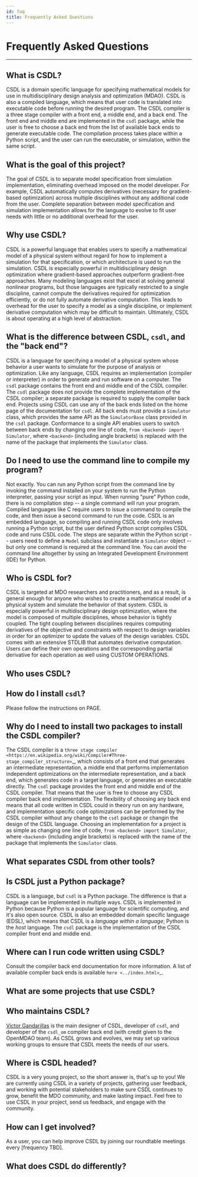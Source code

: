 ```yaml
---
id: faq
title: Frequently Asked Questions
---
```


# Frequently Asked Questions

------------------------------------------------------------------------




## What is CSDL?

CSDL is a domain specific language for specifying mathematical models
for use in multidisciplinary design analysis and optimization (MDAO).
CSDL is also a compiled language, which means that user code is
translated into executable code before running the desired program.
The CSDL compiler is a three stage compiler with a front end, a middle
end, and a back end.
The front end and middle end are implemented in the ``csdl`` package,
while the user is free to choose a back end from the list of available
back ends to generate executable code.
The compilation process takes place within a Python script, and the user
can run the executable, or simulation, within the same script.

## What is the goal of this project?

The goal of CSDL is to separate model specification from simulation
implementation, eliminating overhead imposed on the model developer.
For example, CSDL automatically computes derivatives (necessary for
gradient-based optimization) across multiple disciplines without any
additional code from the user.
Complete separation between model specification and simulation
implementation allows for the language to evolve to fit user needs
with little or no additional overhead for the user.

## Why use CSDL?

CSDL is a powerful language that enables users to specify a mathematical
model of a physical system without regard for how to implement a
simulation for that specification, or which architecture is used to run
the simulation.
CSDL is especially powerful in multidisciplinary design optimization
where gradient-based approaches outperform gradient-free approaches.
Many modeling languages exist that excel at solving general nonlinear
programs, but those languages are typically restricted to a single
discipline, cannot compute the derivatives required for
optimization efficiently, or do not fully automate derivative
computation.
This leads to overhead for the user to specify a model as a single
discipline, or implement derivative computation which may be difficult
to maintain.
Ultimately, CSDL is about operating at a high level of abstraction.

## What is the difference between CSDL, ``csdl``, and the "back end"?

CSDL is a language for specifying a model of a physical system whose
behavior a user wants to simulate for the purpose of analysis or
optimization.
Like any language, CSDL requires an implementation (compiler or
interpreter) in order to generate and run software on a computer.
The ``csdl`` package contains the front end and middle end of the CSDL
compiler.
The ``csdl`` package does not provide the complete implementation of the
CSDL compiler; a separate package is required to supply the compiler
back end.
Projects using CSDL can use any of the back ends listed on the home page
of the documentation for ``csdl``.
All back ends must provide a ``Simulator`` class, which provides the
same API as the ``SimulatorBase`` class provided in the ``csdl``
package.
Conformance to a single API enables users to switch between back ends by
changing one line of code, ``from <backend> import Simulator``, where
``<backend>`` (including angle brackets) is replaced with the name of
the package that implements the ``Simulator`` class.

## Do I need to use the command line to compile my program?

Not exactly. You can run any Python script from the command line by
invoking the command installed on your system to run the Python
interpreter, passing your script as input.
When running "pure" Python code, there is no compilation step -- a
single command will run your program.
Compiled languages like C require users to issue a command to compile
the code, and then issue a second command to run the code.
CSDL is an embedded language, so compiling and running CSDL code only
involves running a Python script, but the user defined Python script
compiles CSDL code and runs CSDL code.
The steps are separate within the Python script -- users need to define
a ``Model`` subclass and instantiate a ``Simulator`` object -- but only
one command is required at the command line.
You can avoid the command line altogether by using an Integrated
Development Environment (IDE) for Python.

## Who is CSDL for?

CSDL is targeted at MDO researchers and practitioners, and as a result,
is general enough for anyone who wishes to create a mathematical model
of a physical system and simulate the behavior of that system.
CSDL is especially powerful in multidisciplinary design optimization,
where the model is composed of multiple disciplines, whose behavior is
tightly coupled.
The tight coupling between disciplines requires computing derivatives of
the objective and constraints with respect to design variables in order
for an optimizer to update the values of the design variables.
CSDL comes with an extensive STDLIB that
automates derivative computation.
Users can define their own operations and the corresponding partial
derivative for each operation as well using
CUSTOM OPERATIONS.


##  Who uses CSDL?

## How do I install ``csdl``?


Please follow the instructions on PAGE.

## Why do I need to install two packages to install the CSDL compiler?

The CSDL compiler is a
`three stage compiler
<https://en.wikipedia.org/wiki/Compiler#Three-stage_compiler_structure>`_,
which consists of a front end that generates an intermediate
representation, a middle end that performs implementation independent
optimizations on the intermediate representation, and a back end, which
generates code in a target language, or generates an executable
directly.
The ``csdl`` package provides the front end and middle end of the CSDL
compiler.
That means that the user is free to choose any CSDL compiler back end
implementation.
The flexibility of choosing any back end means that all code written in
CSDL could in theory run on any hardware, and implementation specific
code optimizations can be performed by the CSDL compiler without any
change to the ``csdl`` package or changin the design of the CSDL
language.
Choosing an implementation for a project is as simple as changing one
line of code, ``from <backend> import Simulator``, where ``<backend>``
(including angle brackets) is replaced with the name of the package that
implements the ``Simulator`` class.

## What separates CSDL from other tools?


## Is CSDL just a Python package?

CSDL is a language, but ``csdl`` is a Python package.
The difference is that a language can be implemented in multiple ways.
CSDL is implemented in Python because Python is a popular language for
scientific computing, and it's also open source.
CSDL is also an embedded domain specific language (EDSL), which means
that CSDL is a *language within a language*; Python is the *host*
language.
The ``csdl`` package is the implementation of the CSDL compiler front
end and middle end.

## Where can I run code written using CSDL?

Consult the compiler back end documentation for more information.
A list of available compiler back ends is available
`here <../index.html>`_.

## What are some projects that use CSDL?


## Who maintains CSDL?

[Victor Gandarillas](mailto:vgandari@eng.ucsd.edu) is the main
designer of CSDL, developer of ``csdl``, and developer of the
``csdl_om`` compiler back end (with credit given to the OpenMDAO team).
As CSDL grows and evolves, we may set up various working groups to
ensure that CSDL meets the needs of our users.

## Where is CSDL headed?

CSDL is a very young project, so the short answer is, that's up to you!
We are currently using CSDL in a variety of projects, gathering user
feedback, and working with potential stakeholders to make sure CSDL
continues to grow, benefit the MDO community, and make lasting impact.
Feel free to use CSDL in your project, send us feedback, and engage
with the community.

## How can I get involved?

As a user, you can help improve CSDL by joining our roundtable meetings
every [frequency TBD].

## What does CSDL do differently?
